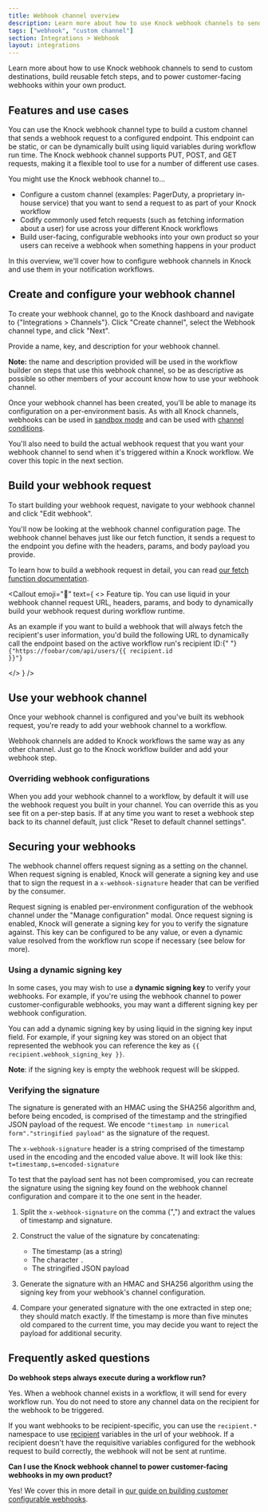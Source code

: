 ```yaml
---
title: Webhook channel overview
description: Learn more about how to use Knock webhook channels to send to custom destinations, build reusable fetch steps, and to power customer-facing webhooks within your own product.
tags: ["webhook", "custom channel"]
section: Integrations > Webhook
layout: integrations
---
```


Learn more about how to use Knock webhook channels to send to custom destinations, build reusable fetch steps, and to power customer-facing webhooks within your own product.

## Features and use cases

You can use the Knock webhook channel type to build a custom channel that sends a webhook request to a configured endpoint. This endpoint can be static, or can be dynamically built using liquid variables during workflow run time. The Knock webhook channel supports PUT, POST, and GET requests, making it a flexible tool to use for a number of different use cases.

You might use the Knock webhook channel to...

- Configure a custom channel (examples: PagerDuty, a proprietary in-house service) that you want to send a request to as part of your Knock workflow
- Codify commonly used fetch requests (such as fetching information about a user) for use across your different Knock workflows
- Build user-facing, configurable webhooks into your own product so your users can receive a webhook when something happens in your product

In this overview, we'll cover how to configure webhook channels in Knock and use them in your notification workflows.

## Create and configure your webhook channel

To create your webhook channel, go to the Knock dashboard and navigate to {"Integrations > Channels"}. Click "Create channel", select the Webhook channel type, and click "Next".

Provide a name, key, and description for your webhook channel.

**Note:** the name and description provided will be used in the workflow builder on steps that use this webhook channel, so be as descriptive as possible so other members of your account know how to use your webhook channel.

Once your webhook channel has been created, you'll be able to manage its configuration on a per-environment basis. As with all Knock channels, webhooks can be used in [sandbox mode](/integrations/overview#sandbox-mode) and can be used with [channel conditions](/integrations/overview#channel-conditions).

You'll also need to build the actual webhook request that you want your webhook channel to send when it's triggered within a Knock workflow. We cover this topic in the next section.

## Build your webhook request

To start building your webhook request, navigate to your webhook channel and click "Edit webhook".

You'll now be looking at the webhook channel configuration page. The webhook channel behaves just like our fetch function, it sends a request to the endpoint you define with the headers, params, and body payload you provide.

To learn how to build a webhook request in detail, you can read [our fetch function documentation](/designing-workflows/fetch-function).

<Callout
  emoji="🌠"
  text={
    <>
      <span className="font-bold">Feature tip.</span> You can use liquid in your
      webhook channel request URL, headers, params, and body to dynamically
      build your webhook request during workflow runtime.
      <p>
        As an example if you want to build a webhook that will always fetch the
        recipient's user information, you'd build the following URL to
        dynamically call the endpoint based on the active workflow run's
        recipient ID:{" "}
        <code>{"https://foobar/com/api/users/{{ recipient.id }}"}</code>
      </p>
    </>
  }
/>

## Use your webhook channel

Once your webhook channel is configured and you've built its webhook request, you're ready to add your webhook channel to a workflow.

Webhook channels are added to Knock workflows the same way as any other channel. Just go to the Knock workflow builder and add your webhook step.

### Overriding webhook configurations

When you add your webhook channel to a workflow, by default it will use the webhook request you built in your channel. You can override this as you see fit on a per-step basis. If at any time you want to reset a webhook step back to its channel default, just click "Reset to default channel settings".

## Securing your webhooks

The webhook channel offers request signing as a setting on the channel. When request signing is enabled, Knock will generate a signing key and use that to sign the request in a `x-webhook-signature` header that can be verified by the consumer.

Request signing is enabled per-environment configuration of the webhook channel under the "Manage configuration" modal. Once request signing is enabled, Knock will generate a signing key for you to verify the signature against. This key can be configured to be any value, or even a dynamic value resolved from the workflow run scope if necessary (see below for more).

### Using a dynamic signing key

In some cases, you may wish to use a **dynamic signing key** to verify your webhooks. For example, if you're using the webhook channel to power customer-configurable webhooks, you may want a different signing key per webhook configuration.

You can add a dynamic signing key by using liquid in the signing key input field. For example, if your signing key was stored on an object that represented the webhook you can reference the key as `{{ recipient.webhook_signing_key }}`.

**Note**: if the signing key is empty the webhook request will be skipped.

### Verifying the signature

The signature is generated with an HMAC using the SHA256 algorithm and, before being encoded, is comprised of the timestamp and the stringified JSON payload of the request. We encode `"timestamp in numerical form"."stringified payload"` as the signature of the request.

The `x-webhook-signature` header is a string comprised of the timestamp used in the encoding and the encoded value above. It will look like this: `t=timestamp,s=encoded-signature`

To test that the payload sent has not been compromised, you can recreate the signature using the signing key found on the webhook channel configuration and compare it to the one sent in the header.

1. Split the `x-webhook-signature` on the comma (",") and extract the values of timestamp and signature.
2. Construct the value of the signature by concatenating:

   - The timestamp (as a string)
   - The character `.`
   - The stringified JSON payload

3. Generate the signature with an HMAC and SHA256 algorithm using the signing key from your webhook's channel configuration.
4. Compare your generated signature with the one extracted in step one; they should match exactly. If the timestamp is more than five minutes old compared to the current time, you may decide you want to reject the payload for additional security.

## Frequently asked questions

**Do webhook steps always execute during a workflow run?**

Yes. When a webhook channel exists in a workflow, it will send for every workflow run. You do not need to store any channel data on the recipient for the webhook to be triggered.

If you want webhooks to be recipient-specific, you can use the `recipient.*` namespace to use [recipient](/send-and-manage-data/recipients) variables in the url of your webhook. If a recipient doesn't have the requisitive variables configured for the webhook request to build correctly, the webhook will not be sent at runtime.

**Can I use the Knock webhook channel to power customer-facing webhooks in my own product?**

Yes! We cover this in more detail in [our guide on building customer configurable webhooks](/guides/customer-webhooks).
